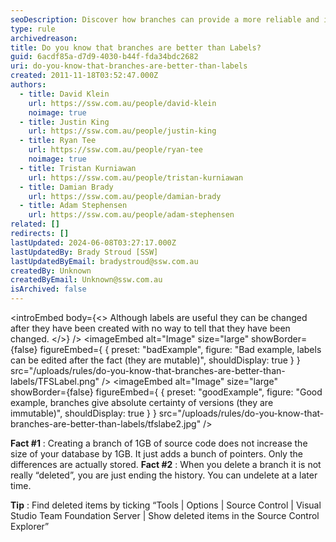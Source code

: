 ```yaml
---
seoDescription: Discover how branches can provide a more reliable and immutable versioning system compared to labels, ensuring absolute certainty of changes and making it easier to track and manage source code.
type: rule
archivedreason:
title: Do you know that branches are better than Labels?
guid: 6acdf85a-d7d9-4030-b44f-fda34bdc2682
uri: do-you-know-that-branches-are-better-than-labels
created: 2011-11-18T03:52:47.000Z
authors:
  - title: David Klein
    url: https://ssw.com.au/people/david-klein
    noimage: true
  - title: Justin King
    url: https://ssw.com.au/people/justin-king
  - title: Ryan Tee
    url: https://ssw.com.au/people/ryan-tee
    noimage: true
  - title: Tristan Kurniawan
    url: https://ssw.com.au/people/tristan-kurniawan
  - title: Damian Brady
    url: https://ssw.com.au/people/damian-brady
  - title: Adam Stephensen
    url: https://ssw.com.au/people/adam-stephensen
related: []
redirects: []
lastUpdated: 2024-06-08T03:27:17.000Z
lastUpdatedBy: Brady Stroud [SSW]
lastUpdatedByEmail: bradystroud@ssw.com.au
createdBy: Unknown
createdByEmail: Unknown@ssw.com.au
isArchived: false
---
```


<introEmbed
  body={<>
Although labels are useful they can be changed after they have been created with no way to tell that they have been changed.
  </>}
/>
<imageEmbed
  alt="Image"
  size="large"
  showBorder={false}
  figureEmbed={ {
    preset: "badExample",
    figure: "Bad example, labels can be edited after the fact (they are mutable)",
    shouldDisplay: true
  } }
  src="/uploads/rules/do-you-know-that-branches-are-better-than-labels/TFSLabel.png"
/>
<imageEmbed
  alt="Image"
  size="large"
  showBorder={false}
  figureEmbed={ {
    preset: "goodExample",
    figure: "Good example, branches give absolute certainty of versions (they are immutable)",
    shouldDisplay: true
  } }
  src="/uploads/rules/do-you-know-that-branches-are-better-than-labels/tfslabe2.jpg"
/>

**Fact #1** : Creating a branch of 1GB of source code does not increase the size of your database by 1GB. It just adds a bunch of pointers. Only the differences are actually stored.
**Fact #2** : When you delete a branch it is not really “deleted”, you are just ending the history. You can undelete at a later time.

**Tip** : Find deleted items by ticking “Tools | Options | Source Control | Visual Studio Team Foundation Server | Show deleted items in the Source Control Explorer”

